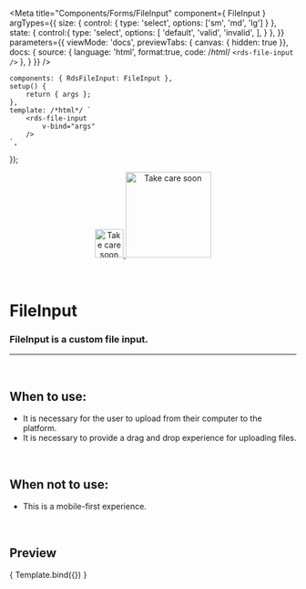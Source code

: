 
<Meta
	title="Components/Forms/FileInput"
	component={ FileInput }
	argTypes={{
		size: { control: { type: 'select', options: ['sm', 'md', 'lg'] } },
		state: {
			control:{
				type: 'select',
				options: [
					'default',
					'valid',
					'invalid',
				],
			}
		},
	}}
	parameters={{
		viewMode: 'docs',
		previewTabs: { canvas: { hidden: true }},
		docs: {
			source: {
				language: 'html',
				format:true,
				code: /*html*/ 
`<rds-file-input />`
			},
		}
	}}
/>

	components: { RdsFileInput: FileInput },
	setup() {
		return { args };
	},
	template: /*html*/ `
		<rds-file-input
			v-bind="args" 
		/>
	`,
});

<div align="center" style={{display: 'flex'}}>
    <a href="https://rahulaher.netlify.app">
        <img src="https://rahulaher.netlify.app/img/logo/glyph-black-colored.svg" alt="Take care soon" width="50" />
        <img src="https://rahulaher.netlify.app/img/logo/word-black-colored.svg" alt="Take care soon" width="150" />
    </a>
</div>

<br />
<br />

# FileInput

### FileInput is a custom file input.
---
<br />

## When to use:
- It is necessary for the user to upload from their computer to the platform.
- It is necessary to provide a drag and drop experience for uploading files.

<br />

## When not to use:
- This is a mobile-first experience.

<br />

## Preview

<Canvas>
	<Story
		name="FileInput"
	>
		{ Template.bind({}) }
	</Story>
</Canvas>

<ArgsTable story="FileInput" />